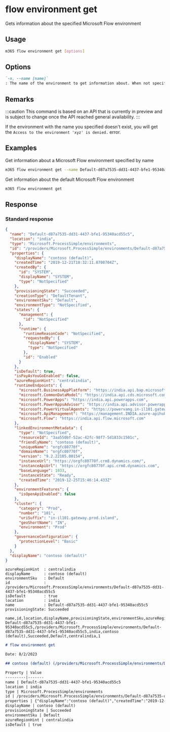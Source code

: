 
# flow environment get

Gets information about the specified Microsoft Flow environment

## Usage

```sh
m365 flow environment get [options]
```

## Options

```md defintion-list
`-n, --name [name]`
: The name of the environment to get information about. When not specified, the default environment is retrieved.
```

<Global />

## Remarks

:::caution
This command is based on an API that is currently in preview and is subject to change once the API reached general availability.
:::

If the environment with the name you specified doesn't exist, you will get the `Access to the environment 'xyz' is denied.` error.

## Examples

Get information about a Microsoft Flow environment specified by name

```sh
m365 flow environment get --name Default-d87a7535-dd31-4437-bfe1-95340acd55c5
```

Get information about the default Microsoft Flow environment
```sh
m365 flow environment get
```

## Response

### Standard response

<Tabs>
  <TabItem value="json" label="JSON">

  ```json
  {
    "name": "Default-d87a7535-dd31-4437-bfe1-95340acd55c5",
    "location": "india",
    "type": "Microsoft.ProcessSimple/environments",
    "id": "/providers/Microsoft.ProcessSimple/environments/Default-d87a7535-dd31-4437-bfe1-95340acd55c5",
    "properties": {
      "displayName": "contoso (default)",
      "createdTime": "2019-12-21T18:32:11.8708704Z",
      "createdBy": {
        "id": "SYSTEM",
        "displayName": "SYSTEM",
        "type": "NotSpecified"
      },
      "provisioningState": "Succeeded",
      "creationType": "DefaultTenant",
      "environmentSku": "Default",
      "environmentType": "NotSpecified",
      "states": {
        "management": {
          "id": "NotSpecified"
        },
        "runtime": {
          "runtimeReasonCode": "NotSpecified",
          "requestedBy": {
            "displayName": "SYSTEM",
            "type": "NotSpecified"
          },
          "id": "Enabled"
        }
      },
      "isDefault": true,
      "isPayAsYouGoEnabled": false,
      "azureRegionHint": "centralindia",
      "runtimeEndpoints": {
        "microsoft.BusinessAppPlatform": "https://india.api.bap.microsoft.com",
        "microsoft.CommonDataModel": "https://india.api.cds.microsoft.com",
        "microsoft.PowerApps": "https://india.api.powerapps.com",
        "microsoft.PowerAppsAdvisor": "https://india.api.advisor.powerapps.com",
        "microsoft.PowerVirtualAgents": "https://powervamg.in-il101.gateway.prod.island.powerapps.com",
        "microsoft.ApiManagement": "https://management.INDIA.azure-apihub.net",
        "microsoft.Flow": "https://india.api.flow.microsoft.com"
      },
      "linkedEnvironmentMetadata": {
        "type": "NotSpecified",
        "resourceId": "3aa550bf-52ac-42fc-98f7-5d1833c1501c",
        "friendlyName": "contoso (default)",
        "uniqueName": "orgfc80770f",
        "domainName": "orgfc80770f",
        "version": "9.2.22105.00154",
        "instanceUrl": "https://orgfc80770f.crm8.dynamics.com/",
        "instanceApiUrl": "https://orgfc80770f.api.crm8.dynamics.com",
        "baseLanguage": 1033,
        "instanceState": "Ready",
        "createdTime": "2019-12-25T15:46:14.433Z"
      },
      "environmentFeatures": {
        "isOpenApiEnabled": false
      },
      "cluster": {
        "category": "Prod",
        "number": "101",
        "uriSuffix": "in-il101.gateway.prod.island",
        "geoShortName": "IN",
        "environment": "Prod"
      },
      "governanceConfiguration": {
        "protectionLevel": "Basic"
      }
    },
    "displayName": "contoso (default)"
  }
  ```

  </TabItem>
  <TabItem value="text" label="Text">

  ```text
  azureRegionHint  : centralindia
  displayName      : contoso (default)
  environmentSku   : Default
  id               : /providers/Microsoft.ProcessSimple/environments/Default-d87a7535-dd31-4437-bfe1-95340acd55c5
  isDefault        : true
  location         : india
  name             : Default-d87a7535-dd31-4437-bfe1-95340acd55c5
  provisioningState: Succeeded
  ```

  </TabItem>
  <TabItem value="csv" label="CSV">

  ```csv
  name,id,location,displayName,provisioningState,environmentSku,azureRegionHint,isDefault
  Default-d87a7535-dd31-4437-bfe1-95340acd55c5,/providers/Microsoft.ProcessSimple/environments/Default-d87a7535-dd31-4437-bfe1-95340acd55c5,india,contoso (default),Succeeded,Default,centralindia,1  
  ```

  </TabItem>
  <TabItem value="md" label="Markdown">

  ```md
  # flow environment get

  Date: 8/2/2023

  ## contoso (default) (/providers/Microsoft.ProcessSimple/environments/Default-d87a7535-dd31-4437-bfe1-95340acd55c5)

  Property | Value
  ---------|-------
  name | Default-d87a7535-dd31-4437-bfe1-95340acd55c5
  location | india
  type | Microsoft.ProcessSimple/environments
  id | /providers/Microsoft.ProcessSimple/environments/Default-d87a7535-dd31-4437-bfe1-95340acd55c5
  properties | {"displayName":"contoso (default)","createdTime":"2019-12-21T18:32:11.8708704Z","createdBy":{"id":"SYSTEM","displayName": "SYSTEM","type": "NotSpecified"},"provisioningState":"Succeeded","creationType":"DefaultTenant","environmentSku":"Default","environmentType":"NotSpecified","states":{"management":{"id":"NotSpecified"},"runtime":{"runtimeReasonCode":"NotSpecified","requestedBy":{"displayName":"SYSTEM","type":"NotSpecified"},"id":"Enabled"}},"isDefault":true,"isPayAsYouGoEnabled":false,"azureRegionHint":"centralindia","runtimeEndpoints":{"microsoft.BusinessAppPlatform":"https://india.api.bap.microsoft.com","microsoft.CommonDataModel":"https://india.api.cds.microsoft.com","microsoft.PowerApps":"https://india.api.powerapps.com",microsoft.PowerAppsAdvisor":"https://india.api.advisor.powerapps.com","microsoft.PowerVirtualAgents":"https://powervamg.in-il101.gateway.prod.island.powerapps.com","microsoft.ApiManagement":"https://management.INDIA.azure-apihub.net","microsoft.Flow":"https://india.api.flow.microsoft.com"},"linkedEnvironmentMetadata":{"type":"NotSpecified","resourceId":"3aa550bf-52ac-42fc-98f7-5d1833c1501c","friendlyName":"contoso (default)","uniqueName":"orgfc80770f","domainName":"orgfc80770f","version":"9.2.22105.00154","instanceUrl":"https://orgfc80770f.crm8.dynamics.com/","instanceApiUrl":"https://orgfc80770f.api.crm8.dynamics.com","baseLanguage":1033,"instanceState":"Ready","createdTime":"2019-12-25T15:46:14.433Z"},"environmentFeatures":{"isOpenApiEnabled":false},"cluster":{"category":"Prod","number":"101","uriSuffix":"in-il101.gateway.prod.island","geoShortName":"IN","environment":"Prod"},"governanceConfiguration":{"protectionLevel":"Basic"}}
  displayName | contoso (default)
  provisioningState | Succeeded
  environmentSku | Default
  azureRegionHint | centralindia
  isDefault | true
  ```

  </TabItem>
</Tabs>
